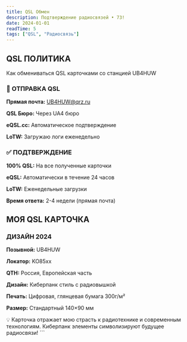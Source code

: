 ```yaml
---
title: QSL Обмен
description: Подтверждение радиосвязей • 73!
date: 2024-01-01
readTime: 5
tags: ["QSL", "Радиосвязь"]
---
```

## QSL ПОЛИТИКА

Как обмениваться QSL карточками со станцией UB4HUW

### 📮 ОТПРАВКА QSL

**Прямая почта:** UB4HUW@qrz.ru

**QSL Бюро:** Через UA4 бюро

**eQSL.cc:** Автоматическое подтверждение

**LoTW:** Загружаю логи еженедельно

### ✅ ПОДТВЕРЖДЕНИЕ

**100% QSL:** На все полученные карточки

**eQSL:** Автоматически в течение 24 часов

**LoTW:** Еженедельные загрузки

**Время ответа:** 2-4 недели (прямая почта)

## МОЯ QSL КАРТОЧКА

### ДИЗАЙН 2024

**Позывной:** UB4HUW

**Локатор:** KO85xx

**QTH:** Россия, Европейская часть

**Дизайн:** Киберпанк стиль с радиовышкой

**Печать:** Цифровая, глянцевая бумага 300г/м²

**Размер:** Стандартный 140×90 мм

💡 Карточка отражает мою страсть к радиотехнике и современным технологиям. Киберпанк элементы символизируют будущее радиосвязи!
\`\`\`
